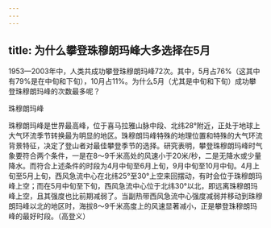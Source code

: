 ```yaml
---
---
---
```

title: 为什么攀登珠穆朗玛峰大多选择在5月
---




1953—2003年中，人类共成功攀登珠穆朗玛峰72次。其中，5月占76%（这其中有79%是在中旬和下旬），10月占11%。为什么5月（尤其是中旬和下旬）成功攀登珠穆朗玛峰的次数最多呢？

珠穆朗玛峰



珠穆朗玛峰是世界最高峰，位于喜马拉雅山脉中段、北纬28°附近，正处于地球上大气环流季节转换最为明显的地区。珠穆朗玛峰特殊的地理位置和特殊的大气环流背景特征，决定了登山者对最佳攀登季节的选择。研究表明，攀登珠穆朗玛峰时气象要符合两个条件，一是在8～9千米高处的风速小于20米/秒，二是无降水或少量降水。而符合上述条件的时段为4月中旬至6月上旬，9月中旬至10月中旬。4月上旬至5月上旬，西风急流中心在北纬25°至30°上空来回摆动，有时会位于珠穆朗玛峰上空；而在5月中旬至下旬，西风急流中心位于北纬30°以北，即远离珠穆朗玛峰上空，且其强度也比前期减弱了。当副热带西风急流中心强度减弱并移动到珠穆朗玛峰以北的地区时，海拔8～9千米高度上的风速显著减小，正是攀登珠穆朗玛峰的最好时段。（高登义）